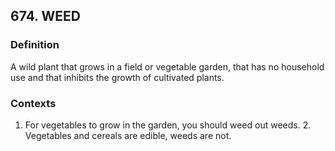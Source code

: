## 674. WEED
### Definition
A wild plant that grows in a field or vegetable garden, that has no household use and that inhibits the growth of cultivated plants.

### Contexts
1. For vegetables to grow in the garden, you should weed out weeds. 2. Vegetables and cereals are edible, weeds are not.

